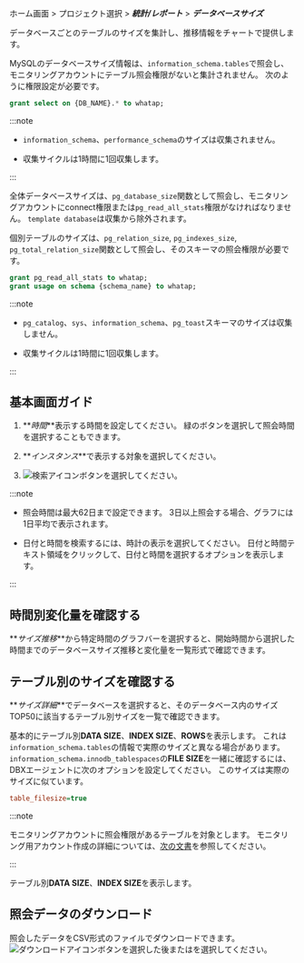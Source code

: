 ホーム画面 > プロジェクト選択 > **_統計/レポート_** > **_データベースサイズ_**

データベースごとのテーブルのサイズを集計し、推移情報をチャートで提供します。 

<InDoc product='mysql'>

MySQLのデータベースサイズ情報は、`information_schema.tables`で照会し、モニタリングアカウントにテーブル照会権限がないと集計されません。 次のように権限設定が必要です。

```sql
grant select on {DB_NAME}.* to whatap;
```

:::note

-   `information_schema`、`performance_schema`のサイズは収集されません。 

-   収集サイクルは1時間に1回収集します。

:::

</InDoc>

<InDoc product='postgresql'>

全体データベースサイズは、`pg_database_size`関数として照会し、モニタリングアカウントにconnect権限または`pg_read_all_stats`権限がなければなりません。 `template database`は収集から除外されます。

個別テーブルのサイズは、`pg_relation_size`, `pg_indexes_size`, `pg_total_relation_size`関数として照会し、そのスキーマの照会権限が必要です。

```sql
grant pg_read_all_stats to whatap;
grant usage on schema {schema_name} to whatap;
```

:::note

-   `pg_catalog`、`sys`、`information_schema`、`pg_toast`スキーマのサイズは収集しません。

-   収集サイクルは1時間に1回収集します。

:::

</InDoc>

## 基本画面ガイド

<ProdImg img='db-database-size.png' desc='データベースのサイズ'/>

1.  **_時間_**表示する時間を設定してください。 緑のボタンを選択して照会時間を選択することもできます。

2.  **_インスタンス_**で表示する対象を選択してください。

3.  ![検索アイコン](/img/ico-btn-search.png)ボタンを選択してください。

:::note

-   照会時間は最大62日まで設定できます。 3日以上照会する場合、グラフには1日平均で表示されます。

-   日付と時間を検索するには、時計の表示を選択してください。 日付と時間テキスト領域をクリックして、日付と時間を選択するオプションを表示します。

:::

## 時間別変化量を確認する

**_サイズ推移_**から特定時間のグラフバーを選択すると、開始時間から選択した時間までのデータベースサイズ推移と変化量を一覧形式で確認できます。

<ProdImg img='db-database-size-select-db.png' desc='데이터베이스 사이즈'/>

## テーブル別のサイズを確認する

**_サイズ詳細_**でデータベースを選択すると、そのデータベース内のサイズTOP50に該当するテーブル別サイズを一覧で確認できます。

<ProdImg img='db-database-size-top50.png' desc='데이터베이스 사이즈'/>

<InDoc product='mysql'>

基本的にテーブル別**DATA SIZE**、**INDEX SIZE**、**ROWS**を表示します。 これは`information_schema.tables`の情報で実際のサイズと異なる場合があります。 `information_schema.innodb_tablespaces`の**FILE SIZE**を一緒に確認するには、DBXエージェントに次のオプションを設定してください。 このサイズは実際のサイズに似ています。

```ini title='whatap.conf'
table_filesize=true
```

:::note

モニタリングアカウントに照会権限があるテーブルを対象とします。 モニタリング用アカウント作成の詳細については、[次の文書](install-agent#uid)を参照してください。

:::

</InDoc>

<InDoc product='postgresql'>

テーブル別**DATA SIZE**、**INDEX SIZE**を表示します。

</InDoc>

## 照会データのダウンロード

照会したデータをCSV形式のファイルでダウンロードできます。 ![ダウンロードアイコン](/img/ic-csv-download-ms.svg)ボタンを選択した後<Cmdname sid="TTL06026" className="uitext" />または<Cmdname sid="TTL06572" className="uitext" />を選択してください。
